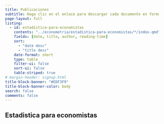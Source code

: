 ```yaml
---
title: Publicaciones
subtitle: Haga clic en el enlace para descargar cada documento en formato pdf.
page-layout: full
listing:
  - id: estadistica-para-economistas
    contents: "../econometria/estadistica-para-economistas/*/index.qmd"
    fields: [date, title, author, reading-time]
    sort: 
      - "date desc"
      - "title desc"
    date-format: short
    type: table 
    filter-ui: false
    sort-ui: false
    table-striped: true
# margin-header: signup.html
title-block-banner: "#EDF3F9"
title-block-banner-color: body
search: false
comments: false
---
```


## Estadistica para economistas

::: {#estadistica-para-economistas}
:::

## 
